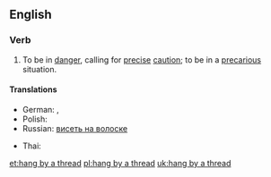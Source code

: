 ==English==

===Verb===
{{en-verb|inf=to [[hang]] by a [[thread]]|hangs by a thread|hanging by a thread|hung by a thread}}

# {{idiomatic}} To be in [[danger]], calling for [[precise]] [[caution]]; to be in a [[precarious]] situation.

====Translations====
{{trans-top|to be in a precarious situation}}
* German: {{t+|de|am seidenen Faden hängen}}, {{t+|de|an einem seidenen Faden hängen}}
* Polish: {{t-|pl|wisieć na włosku}}
* Russian: [[висеть на волоске]]
{{trans-mid}}
* Thai: {{t-|th|แขวนบนเส้นด้าย}}
{{trans-bottom}}

[[et:hang by a thread]]
[[pl:hang by a thread]]
[[uk:hang by a thread]]